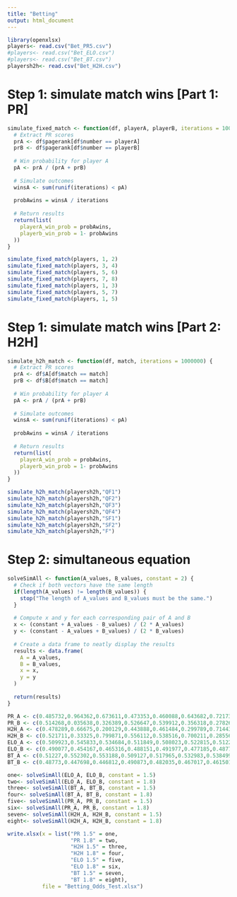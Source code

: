 ---
title: "Betting"
output: html_document
---
```{r setup}
library(openxlsx)
players<- read.csv("Bet_PR5.csv")
#players<- read.csv("Bet_ELO.csv")
#players<- read.csv("Bet_BT.csv")
playersh2h<- read.csv("Bet_H2H.csv")
```
# Step 1: simulate match wins [Part 1: PR]
```{r sim}
simulate_fixed_match <- function(df, playerA, playerB, iterations = 1000000) {
  # Extract PR scores
  prA <- df$pagerank[df$number == playerA]
  prB <- df$pagerank[df$number == playerB]
  
  # Win probability for player A
  pA <- prA / (prA + prB)
  
  # Simulate outcomes
  winsA <- sum(runif(iterations) < pA)
  
  probAwins = winsA / iterations
  
  # Return results
  return(list(
    playerA_win_prob = probAwins,
    playerb_win_prob = 1- probAwins
  ))
}
```
```{r 1}
simulate_fixed_match(players, 1, 2)
simulate_fixed_match(players, 3, 4)
simulate_fixed_match(players, 5, 6)
simulate_fixed_match(players, 7, 8)
simulate_fixed_match(players, 1, 3)
simulate_fixed_match(players, 5, 7)
simulate_fixed_match(players, 1, 5)
```
# Step 1: simulate match wins [Part 2: H2H]
```{r sim h2h}
simulate_h2h_match <- function(df, match, iterations = 1000000) {
  # Extract PR scores
  prA <- df$A[df$match == match]
  prB <- df$B[df$match == match]
  
  # Win probability for player A
  pA <- prA / (prA + prB)
  
  # Simulate outcomes
  winsA <- sum(runif(iterations) < pA)
  
  probAwins = winsA / iterations
  
  # Return results
  return(list(
    playerA_win_prob = probAwins,
    playerb_win_prob = 1- probAwins
  ))
}
```
```{r 2}
simulate_h2h_match(playersh2h,"QF1")
simulate_h2h_match(playersh2h,"QF2")
simulate_h2h_match(playersh2h,"QF3")
simulate_h2h_match(playersh2h,"QF4")
simulate_h2h_match(playersh2h,"SF1")
simulate_h2h_match(playersh2h,"SF2")
simulate_h2h_match(playersh2h,"F")
```
# Step 2: simultaneous equation
```{r simeq}
solveSimAll <- function(A_values, B_values, constant = 2) {
  # Check if both vectors have the same length
  if(length(A_values) != length(B_values)) {
    stop("The length of A_values and B_values must be the same.")
  }
  
  # Compute x and y for each corresponding pair of A and B
  x <- (constant + A_values - B_values) / (2 * A_values)
  y <- (constant - A_values + B_values) / (2 * B_values)
  
  # Create a data frame to neatly display the results
  results <- data.frame(
    A = A_values,
    B = B_values,
    x = x,
    y = y
  )
  
  return(results)
}
```
```{r 3}
PR_A <- c(0.485732,0.964362,0.673611,0.473353,0.460088,0.643682,0.721737)
PR_B <- c(0.514268,0.035638,0.326389,0.526647,0.539912,0.356318,0.278263)
H2H_A <- c(0.478289,0.66675,0.200129,0.443888,0.461484,0.299789,0.714433)
H2H_B <- c(0.521711,0.33325,0.799871,0.556112,0.538516,0.700211,0.285567)
ELO_A <- c(0.509923,0.545833,0.534684,0.511849,0.508023,0.522815,0.512227)
ELO_B <- c(0.490077,0.454167,0.465316,0.488151,0.491977,0.477185,0.487773)
BT_A <- c(0.51227,0.552302,0.553188,0.509127,0.517965,0.532983,0.538499)
BT_B <- c(0.48773,0.447698,0.446812,0.490873,0.482035,0.467017,0.461501)

one<- solveSimAll(ELO_A, ELO_B, constant = 1.5)
two<- solveSimAll(ELO_A, ELO_B, constant = 1.8)
three<- solveSimAll(BT_A, BT_B, constant = 1.5)
four<- solveSimAll(BT_A, BT_B, constant = 1.8)
five<- solveSimAll(PR_A, PR_B, constant = 1.5)
six<- solveSimAll(PR_A, PR_B, constant = 1.8)
seven<- solveSimAll(H2H_A, H2H_B, constant = 1.5)
eight<- solveSimAll(H2H_A, H2H_B, constant = 1.8)

write.xlsx(x = list("PR 1.5" = one,
                    "PR 1.8" = two,
                    "H2H 1.5" = three,
                    "H2H 1.8" = four,
                    "ELO 1.5" = five,
                    "ELO 1.8" = six,
                    "BT 1.5" = seven,
                    "BT 1.8" = eight),
           file = "Betting_Odds_Test.xlsx")
```

